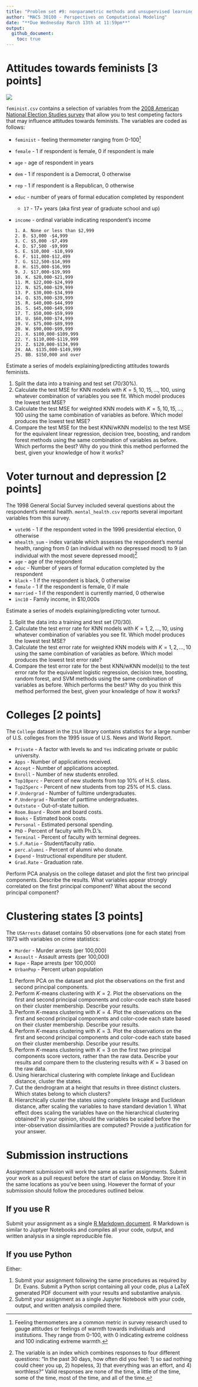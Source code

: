 ```yaml
---
title: "Problem set #9: nonparametric methods and unsupervised learning"
author: "MACS 30100 - Perspectives on Computational Modeling"
date: "**Due Wednesday March 13th at 11:59pm**"
output:
  github_document:
    toc: true
---
```


# Attitudes towards feminists [3 points]

![](https://tbmwomenintheworld2016.files.wordpress.com/2016/11/rtx2pdge.jpg?w=800)

`feminist.csv` contains a selection of variables from the [2008 American National Election Studies survey](http://www.electionstudies.org/) that allow you to test competing factors that may influence attitudes towards feminists. The variables are coded as follows:

* `feminist` - feeling thermometer ranging from 0-100^[Feeling thermometers are a common metric in survey research used to gauge attitudes or feelings of warmth towards individuals and institutions. They range from 0-100, with 0 indicating extreme coldness and 100 indicating extreme warmth.]
* `female` - 1 if respondent is female, 0 if respondent is male
* `age` - age of respondent in years
* `dem` - 1 if respondent is a Democrat, 0 otherwise
* `rep` - 1 if respondent is a Republican, 0 otherwise
* `educ` - number of years of formal education completed by respondent
    * `17` - 17+ years (aka first year of graduate school and up)
* `income` - ordinal variable indicating respondent's income

    ```
    1. A. None or less than $2,999
    2. B. $3,000 -$4,999
    3. C. $5,000 -$7,499
    4. D. $7,500 -$9,999
    5. E. $10,000 -$10,999
    6. F. $11,000-$12,499
    7. G. $12,500-$14,999
    8. H. $15,000-$16,999
    9. J. $17,000-$19,999
    10. K. $20,000-$21,999
    11. M. $22,000-$24,999
    12. N. $25,000-$29,999
    13. P. $30,000-$34,999
    14. Q. $35,000-$39,999
    15. R. $40,000-$44,999
    16. S. $45,000-$49,999
    17. T. $50,000-$59,999
    18. U. $60,000-$74,999
    19. V. $75,000-$89,999
    20. W. $90,000-$99,999
    21. X. $100,000-$109,999
    22. Y. $110,000-$119,999
    23. Z. $120,000-$134,999
    24. AA. $135,000-$149,999
    25. BB. $150,000 and over
    ```

Estimate a series of models explaining/predicting attitudes towards feminists.

1. Split the data into a training and test set (70/30%).
1. Calculate the test MSE for KNN models with $K = 5, 10, 15, \dots, 100$, using whatever combination of variables you see fit. Which model produces the lowest test MSE?
1. Calculate the test MSE for weighted KNN models with $K = 5, 10, 15, \dots, 100$ using the same combination of variables as before. Which model produces the lowest test MSE?
1. Compare the test MSE for the best KNN/wKNN model(s) to the test MSE for the equivalent linear regression, decision tree, boosting, and random forest methods using the same combination of variables as before. Which performs the best? Why do you think this method performed the best, given your knowledge of how it works?

# Voter turnout and depression [2 points]

The 1998 General Social Survey included several questions about the respondent's mental health. `mental_health.csv` reports several important variables from this survey.

* `vote96` - 1 if the respondent voted in the 1996 presidential election, 0 otherwise
* `mhealth_sum` - index variable which assesses the respondent's mental health, ranging from 0 (an individual with no depressed mood) to 9 (an individual with the most severe depressed mood)^[The variable is an index which combines responses to four different questions: "In the past 30
days, how often did you feel: 1) so sad nothing could cheer you up, 2) hopeless, 3) that everything was an effort, and 4) worthless?" Valid responses are none of the time, a little of the time, some of the time, most of the time, and all of the time.]
* `age` - age of the respondent
* `educ` - Number of years of formal education completed by the respondent
* `black` - 1 if the respondent is black, 0 otherwise
* `female` - 1 if the respondent is female, 0 if male
* `married` - 1 if the respondent is currently married, 0 otherwise
* `inc10` - Family income, in \$10,000s

Estimate a series of models explaining/predicting voter turnout.

1. Split the data into a training and test set (70/30).
1. Calculate the test error rate for KNN models with $K = 1,2,\dots,10$, using whatever combination of variables you see fit. Which model produces the lowest test MSE?
1. Calculate the test error rate for weighted KNN models with $K = 1,2,\dots,10$ using the same combination of variables as before. Which model produces the lowest test error rate?
1. Compare the test error rate for the best KNN/wKNN model(s) to the test error rate for the equivalent logistic regression, decision tree, boosting, random forest, and SVM methods using the same combination of variables as before. Which performs the best? Why do you think this method performed the best, given your knowledge of how it works?

# Colleges [2 points]

The `College` dataset in the `ISLR` library contains statistics for a large number of U.S. colleges from the 1995 issue of U.S. News and World Report.

* `Private` - A factor with levels `No` and `Yes` indicating private or public university.
* `Apps` - Number of applications received.
* `Accept` - Number of applications accepted.
* `Enroll` - Number of new students enrolled.
* `Top10perc` - Percent of new students from top 10% of H.S. class.
* `Top25perc` - Percent of new students from top 25% of H.S. class.
* `F.Undergrad` - Number of fulltime undergraduates.
* `P.Undergrad` - Number of parttime undergraduates.
* `Outstate` - Out-of-state tuition.
* `Room.Board` - Room and board costs.
* `Books` - Estimated book costs.
* `Personal` - Estimated personal spending.
* `PhD` - Percent of faculty with Ph.D.'s.
* `Terminal` - Percent of faculty with terminal degrees.
* `S.F.Ratio` - Student/faculty ratio.
* `perc.alumni` - Percent of alumni who donate.
* `Expend` - Instructional expenditure per student.
* `Grad.Rate` - Graduation rate.

Perform PCA analysis on the college dataset and plot the first two principal components. Describe the results. What variables appear strongly correlated on the first principal component? What about the second principal component?

# Clustering states [3 points]

The `USArrests` dataset contains 50 observations (one for each state) from 1973 with variables on crime statistics:

* `Murder` - Murder arrests (per 100,000)
* `Assault` - Assault arrests (per 100,000)
* `Rape` - Rape arrests (per 100,000)
* `UrbanPop` - Percent urban population

1. Perform PCA on the dataset and plot the observations on the first and second principal components.
1. Perform $K$-means clustering with $K=2$. Plot the observations on the first and second principal components and color-code each state based on their cluster membership. Describe your results.
1. Perform $K$-means clustering with $K=4$. Plot the observations on the first and second principal components and color-code each state based on their cluster membership. Describe your results.
1. Perform $K$-means clustering with $K=3$. Plot the observations on the first and second principal components and color-code each state based on their cluster membership. Describe your results.
1. Perform $K$-means clustering with $K=3$ on the first two principal components score vectors, rather than the raw data. Describe your results and compare them to the clustering results with $K=3$ based on the raw data.
1. Using hierarchical clustering with complete linkage and Euclidean distance, cluster the states.
1. Cut the dendrogram at a height that results in three distinct clusters. Which states belong to which clusters?
1. Hierarchically cluster the states using complete linkage and Euclidean distance, after scaling the variables to have standard deviation $1$. What effect does scaling the variables have on the hierarchical clustering obtained? In your opinion, should the variables be scaled before the inter-observation dissimilarities are computed? Provide a justification for your answer.



# Submission instructions

Assignment submission will work the same as earlier assignments. Submit your work as a pull request before the start of class on Monday. Store it in the same locations as you've been using. However the format of your submission should follow the procedures outlined below.

## If you use R

Submit your assignment as a single [R Markdown document](http://rmarkdown.rstudio.com/). R Markdown is similar to Juptyer Notebooks and compiles all your code, output, and written analysis in a single reproducible file.

## If you use Python

Either:

1. Submit your assignment following the same procedures as required by Dr. Evans. Submit a Python script containing all your code, plus a LaTeX generated PDF document with your results and substantive analysis.
1. Submit your assignment as a single Jupyter Notebook with your code, output, and written analysis compiled there.

